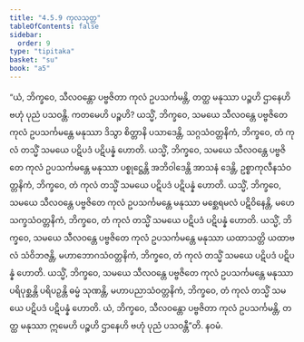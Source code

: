 ```yaml
---
title: "4.5.9 ကုလသုတ္တ"
tableOfContents: false
sidebar:
  order: 9
type: "tipitaka"
basket: "su"
book: "a5"
---
```



<DynamicBreadcrumb />

<Division number="199" book="a5" e="ch" v="16" p="213">

<Paragraph number="1174" book="a5">
“ယံ, ဘိက္ခဝေ, သီလဝန္တော ပဗ္ဗဇိတာ ကုလံ ဥပသင်္ကမန္တိ, တတ္ထ မနုဿာ ပဉ္စဟိ ဌာနေဟိ ဗဟုံ ပုညံ ပသဝန္တိ. ကတမေဟိ ပဉ္စဟိ? ယသ္မိံ, ဘိက္ခဝေ, သမယေ သီလဝန္တေ ပဗ္ဗဇိတေ ကုလံ ဥပသင်္ကမန္တေ မနုဿာ ဒိသွာ စိတ္တာနိ ပသာဒေန္တိ, သဂ္ဂသံဝတ္တနိကံ, ဘိက္ခဝေ, တံ ကုလံ တသ္မိံ သမယေ ပဋိပဒံ ပဋိပန္နံ ဟောတိ.
</Paragraph>

<Paragraph number="1175" book="a5">
ယသ္မိံ, ဘိက္ခဝေ, သမယေ သီလဝန္တေ ပဗ္ဗဇိတေ ကုလံ ဥပသင်္ကမန္တေ မနုဿာ ပစ္စုဋ္ဌေန္တိ အဘိဝါဒေန္တိ အာသနံ ဒေန္တိ, ဥစ္စာကုလီနသံဝတ္တနိကံ, ဘိက္ခဝေ, တံ ကုလံ တသ္မိံ သမယေ ပဋိပဒံ ပဋိပန္နံ ဟောတိ.
</Paragraph>

<Paragraph number="1176" book="a5">
ယသ္မိံ, ဘိက္ခဝေ, သမယေ သီလဝန္တေ ပဗ္ဗဇိတေ ကုလံ ဥပသင်္ကမန္တေ မနုဿာ မစ္ဆေရမလံ ပဋိဝိနေန္တိ, မဟေသက္ခသံဝတ္တနိကံ, ဘိက္ခဝေ, တံ ကုလံ တသ္မိံ သမယေ ပဋိပဒံ ပဋိပန္နံ ဟောတိ.
</Paragraph>

<Paragraph number="1177" book="a5">
ယသ္မိံ, ဘိက္ခဝေ, သမယေ သီလဝန္တေ ပဗ္ဗဇိတေ ကုလံ ဥပသင်္ကမန္တေ မနုဿာ ယထာသတ္တိ ယထာဗလံ သံဝိဘဇန္တိ, မဟာဘောဂသံဝတ္တနိကံ, ဘိက္ခဝေ, တံ ကုလံ တသ္မိံ သမယေ ပဋိပဒံ ပဋိပန္နံ ဟောတိ.
</Paragraph>

<Paragraph number="1178" book="a5">
ယသ္မိံ, ဘိက္ခဝေ, သမယေ သီလဝန္တေ ပဗ္ဗဇိတေ ကုလံ ဥပသင်္ကမန္တေ မနုဿာ ပရိပုစ္ဆန္တိ ပရိပဉှန္တိ ဓမ္မံ သုဏန္တိ, မဟာပညာသံဝတ္တနိကံ, ဘိက္ခဝေ, တံ ကုလံ တသ္မိံ သမယေ ပဋိပဒံ ပဋိပန္နံ ဟောတိ. ယံ, ဘိက္ခဝေ, သီလဝန္တော ပဗ္ဗဇိတာ ကုလံ ဥပသင်္ကမန္တိ, တတ္ထ မနုဿာ ဣမေဟိ ပဉ္စဟိ ဌာနေဟိ ဗဟုံ ပုညံ ပသဝန္တီ”တိ.

</Paragraph>
</Division>

<Paragraph number="1179" type="center" book="a5">
နဝမံ.
</Paragraph>